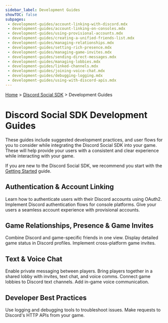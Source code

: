 ```yaml
---
sidebar_label: Development Guides
showTOC: false
subpages:
 - development-guides/account-linking-with-discord.mdx
 - development-guides/account-linking-on-consoles.mdx
 - development-guides/using-provisional-accounts.mdx
 - development-guides/creating-a-unified-friends-list.mdx
 - development-guides/managing-relationships.mdx
 - development-guides/setting-rich-presence.mdx
 - development-guides/managing-game-invites.mdx
 - development-guides/sending-direct-messages.mdx
 - development-guides/managing-lobbies.mdx
 - development-guides/linked-channels.mdx
 - development-guides/joining-voice-chat.mdx
 - development-guides/debugging-logging.mdx
 - development-guides/using-with-discord-apis.mdx
---
```


[Home](/docs/intro) > [Discord Social SDK](/docs/discord-social-sdk/overview) > Development Guides

# Discord Social SDK Development Guides

These guides include suggested development practices, and user flows for you to consider while integrating the Discord Social SDK into your game. These will help provide your users with a consistent and clear experience while interacting with your game.

If you are new to the Discord Social SDK, we recommend you start with the [Getting Started](/docs/discord-social-sdk/getting-started) guide.

## Authentication & Account Linking
<Container>
  <Card title="Account Linking with Discord" link="/docs/discord-social-sdk/development-guides/account-linking-with-discord" icon="UserPlusIcon">
    Learn how to authenticate users with their Discord accounts using OAuth2.
  </Card>
  <Card title="Account Linking on Consoles" link="/docs/discord-social-sdk/development-guides/account-linking-on-consoles" icon="GameControllerIcon">
  Implement Discord authentication flows for console platforms.
  </Card>
  <Card title="Using Provisional Accounts" link="/docs/discord-social-sdk/development-guides/using-provisional-accounts" icon="MagicWandIcon">
    Give your users a seamless account experience with provisional accounts.
  </Card>
</Container>

## Game Relationships, Presence & Game Invites
<Container>
  <Card title="Creating a Unified Friends List" link="/docs/discord-social-sdk/development-guides/creating-a-unified-friends-list" icon="ListViewIcon">
    Combine Discord and game-specific friends in one view.
  </Card>
  <Card title="Setting Rich Presence" link="/docs/discord-social-sdk/development-guides/setting-rich-presence" icon="UserStatusIcon">
    Display detailed game status in Discord profiles.
  </Card>
  <Card title="Managing Game Invites" link="/docs/discord-social-sdk/development-guides/managing-game-invites" icon="InboxIcon">
    Implement cross-platform game invites.
  </Card>
</Container>

## Text & Voice Chat

<Container>
  <Card title="Sending Direct Messages" link="/docs/discord-social-sdk/development-guides/sending-direct-messages" icon="ChatIcon">
    Enable private messaging between players.
  </Card>
  <Card title="Managing Lobbies" link="/docs/discord-social-sdk/development-guides/managing-lobbies" icon="DoorEnterIcon">
    Bring players together in a shared lobby with invites, text chat, and voice comms.
  </Card>
   <Card title="Linked Channels" link="/docs/discord-social-sdk/development-guides/linked-channels" icon="TextControllerIcon">
    Connect game lobbies to Discord text channels.
  </Card>
   <Card title="Joining Voice Chat" link="/docs/discord-social-sdk/development-guides/joining-voice-chat" icon="VoiceNormalIcon">
    Add in-game voice communication.
  </Card>
</Container>


## Developer Best Practices

<Container>
  <Card title="Debugging & Logging" link="/docs/discord-social-sdk/development-guides_DEBUGGING_LOGGING" icon="BugIcon">
    Use logging and debugging tools to troubleshoot issues.
  </Card>
  <Card title="Using with Discord APIs" link="/docs/discord-social-sdk/development-guides/using-with-discord-apis" icon="ClydeIcon">
    Make requests to Discord's HTTP APIs from your game.
  </Card>
</Container>